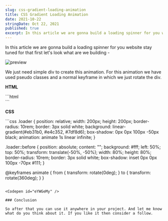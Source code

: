 ```yaml
---
slug: css-gradient-loading-animation
title: CSS Gradient Loading Animation
date: 2021-10-22
stringDate: Oct 22, 2021
published: true
excerpt: In this article we are gonna build a loading spinner for you website. which is in the gradient form you can customize that as you want.
---
```


In this article we are gonna build a loading spinner for you website stay tuned for that first let's look what are we building -

![preview](https://i.imgur.com/uPnDE58.gif)

We just need simple div to create this animation. For this animation we have used pseudo classes and a normal keyframe in which we just rotate the div.

**HTML**

<CodeTitle title="index.html" />
```html
<div class="loader"></div>
```

**CSS**

<CodeTitle title="styles.css" />
```css
.loader {
  position: relative;
  width: 200px;
  height: 200px;
  border-radius: 10rem;
  border: 3px solid white;
  background: linear-gradient(#eb31b0, #e4c352, #7df8d6);
  box-shadow: 0px 0px 100px -50px black;
  animation: animate 1s linear infinite;
}

.loader::before {
  position: absolute;
  content: "";
  background: #fff;
  left: 50%;
  top: 50%;
  transform: translate(-50%, -50%);
  width: 80%;
  height: 80%;
  border-radius: 10rem;
  border: 3px solid white;
  box-shadow: inset 0px 0px 100px -70px #111;
}

@keyframes animate {
  from {
    transform: rotate(0deg);
  }
  to {
    transform: rotate(360deg);
  }
}
```

<Codepen id="eYWGeMy" />

### Conclusion

So after that you can use it anywhere in your project. And let me know what do you think about it. If you like it then consider a follow.
